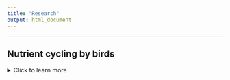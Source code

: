 ```yaml
---
title: "Research"
output: html_document
---
```


-------------


## **Nutrient cycling by birds**
<details>
  <summary>Click to learn more</summary>

-----
> ### **Stoichiometry and Functioning**
As highly mobile, abundant, and ubiquitous organisms, birds can have large impacts on ecosystem structure and function through their ability to recycle and redistribute important nutrients. The extent of these impacts depends on a birds abundance, movement patterns, stoichiometry of excreta, and the recipient ecosystem nutrient budgets. My current research aims to synthesize the vast literature focused on the roles that birds play as nutrient recycling agents including a meta-analysis of waste stoichiometry and a review of avian impacts on ecosystem structure and function. I hope to shed light on the important sustaining services that birds provide through their roles in biogeochemical cycling. 

![Yellow-rumped Cacique depositing its nutrients into palm swamp in Sucusari, Peru. (1/13/2022)](C:\Users\ethan\OneDrive\Documents\Github\Repos\website\images\birdpoop.jpg)

</details> 

- - - -

## **Animals, mineral licks, & nutrient cycling in the Amazon**
<details>
  <summary>Click to learn more</summary>

-----
> ### **Ecological stoichiometry and Na cycling by animals**
Despite being one of the most biodiverse regions in the world, the Amazon Rainforest is a highly nutrient limiting environment. This is particularly true for Sodium (Na), which lacks major ecosystem inputs due to coastal salt deposition being blocked by the Andes, while also being subject to rapid leaching within the environment due to heavy precipitation and lack of retention within vegetation. This creates challenges for mammalian herbivores who are unable to ubtain sufficient Na within their natural diet. In order to counter these dietary defficiencies, animals seek out and ingest mineral rich soils at unique microhabitats called mineral licks. While the importance of Na as a limiting nutrient for all secondary consumers is clear, our understanding of the role that animals play in Na cycling remains poorly understood. My current research links Na physiology with animal-soil interactions to quanitfy the role of mammalian herbivores as nutrient vectors throughout the forest.

![Paca eating from a mineral lick, Sucusari, Peru (1/21/2022)](C:\Users\ethan\OneDrive\Documents\Github\Repos\website\images\paca.jpg)

</details> 

- - - -

## **Calcium selection by birds **
<details>
  <summary>Click to learn more</summary>

-----
> ### **Foraging behavior and preferences**
Birds lay eggs, and eggs-shells are made almost entirely out of calcium carbonate (CaCO3); yet the diet of nearly all non-carnivorous birds lacks sufficient calcium for egg-laying. Nestlings also need additional calcium for rapid skeletal growth during the breeding season. In order to meet these calcium requirments, birds must locate and consume calcium-rich material within their respective environments. My research aims to better understand the ecological interactions of birds and calcium in the wild, including how these interactions vary by species, calcium sources, season, and habitat. Our current research takes place in Ithaca, NY, using camera trapping techniques to record information on calcium foraging behaviour and preferences. 

![Tufted titmouse interacting with snail shells at camera trap station (5/2/2021)](C:\Users\ethan\OneDrive\Documents\Github\Repos\website\images\calcium_tit.jpg)

</details> 

- - - -

## **Riverbird responses to human impacts on rivers**
<details>
  <summary>Click to learn more</summary>

-----
> ### **Riverbird responses to dam removal**
Dam removal has become a priority for the conservation of freshwater biodiversity globally. My research has focused on two of the largest dam removals in history on the Elwha River, WA, examining changes in the abundance and distribution of river-dependent birds before and after dam removal. Only 4 years after dam removal, species are returning to upstream river sections and nesting density of nearly all species has increased. Our work also suggests that riverbird responses can be effective indicators of restoration progress. I am now examining bird responses to the removal of smaller, more pervasive stream barriers in tributaries of the Hudson River, NY. 

• Duvall, E. and McLaughlin, J. (*In preparation*). Measuring restoration progress using river-dependent 
birds: Lessons from Elwha dam removal

• Buchanan, B., Sethi, S., Cuppett, S., Jackman, G., Lung, M., Zarri, L., Duvall, E., et al. (In Press) A machine learning approach to identify barriers in stream networks demonstrates high prevalence of unmapped riverine dams. Journal of Environmental Management

![Elwha River, WA](https://www.seattleaquarium.org/sites/default/files/images/photo-1-1024x768.jpg)
http://www.westernfrontonline.com/2019/01/10/environmental-science-students-analyze-a-river-reborn/

> ###  **Bald eagle responses to declining salmon carcasses**
Each winter, thousands of Bald Eagles from across western North America migrate to Pacific Northwest rivers to feed on the carcasses of post-spawning chum salmon. However, declining salmon populations and impacts of climate change are reducing the availability of salmon carcasses as a wintering food source for eagles. My research has focused on eagles ability to adjust to these impacts, specifically by redistributing to non-river habitats. My results suggest that the utilization of agricultural areas may be an important survival strategy for eagles as chum salmon carcasses continue to decline. Preliminary results of our follow-up study have shown that dairy farms are especially important, and that by feeding on dairy farm discards, eagles may actually provide services to farmers without conflict.

•	Duvall, E. (*In Press*). Spatiotemporal responses of bald eagles to changes in salmon carcass availability in the Pacific Northwest. *Northwest Science*

• Duvall, E. and Schwabe, E. (*In Preparation*). A rare win-win between farmers and apex-predators: investigating the use of anthropogenic resources by eagles on dairy farms


![Nooksack River, WA](https://www.americanrivers.org/wp-content/uploads/2019/12/Cowell2-1-1024x682.jpg)
https://www.americanrivers.org/2019/12/eagles-salmon-and-a-free-flowing-river/

</details> 
